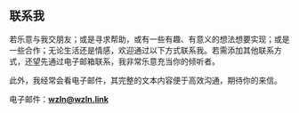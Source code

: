 ## 联系我

若乐意与我交朋友；或是寻求帮助，或有一些有趣、有意义的想法想要实现；或是一些合作；无论生活还是情感，欢迎通过以下方式联系我。若需添加其他联系方式，还望先通过电子邮箱联系，我非常乐意充当你的倾听者。

此外，我经常会看电子邮件，其完整的文本内容便于高效沟通，期待你的来信。


电子邮件：<strong><a href="mailto:wzln@wzln.link" target="_blank">wzln@wzln.link</a></strong>

